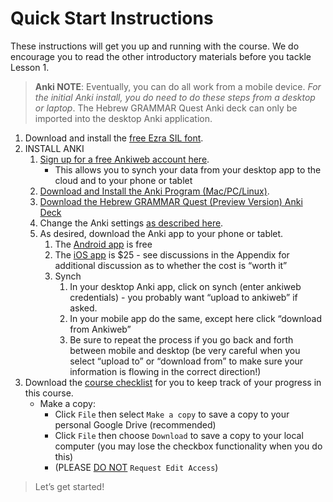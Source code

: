 # Quick Start Instructions {.unnumbered #get_started}

These instructions will get you up and running with the course.  We do encourage you to read the other introductory materials before you tackle Lesson 1.

> **Anki NOTE**: Eventually, you can do all work from a mobile device.  _For the initial Anki install, you do need to do these steps from a desktop or laptop_.  The Hebrew GRAMMAR Quest Anki deck can only be imported into the desktop Anki application. 


1. Download and install the [free Ezra SIL font](https://software.sil.org/downloads/r/ezra/EzraSIL-2.51.zip ){target="_blank"}.
1. INSTALL ANKI
    1. [Sign up for a free Ankiweb account here](https://ankiweb.net/account/register){target="_blank"}.
        * This allows you to synch your data from your desktop app to the cloud and to your phone or tablet
    1. [Download and Install the Anki Program (Mac/PC/Linux)](https://apps.ankiweb.net/){target="_blank"}.
    1. [Download the Hebrew GRAMMAR Quest (Preview Version) Anki Deck](./images/Hebrew Grammar Quest PREVIEW.apkg){target="_blank"}
    1. Change the Anki settings [as described here](#anki_settings).
    1. As desired, download the Anki app to your phone or tablet.  
        1. The [Android app](https://play.google.com/store/apps/details?id=com.ichi2.anki){target="_blank"} is free
        1. The [iOS app](https://itunes.apple.com/us/app/ankimobile-flashcards/id373493387?mt=8&ign-mpt=uo%3D4){target="_blank"} is $25 - see discussions in the Appendix for additional discussion as to whether the cost is "worth it"
        1. Synch
            1. In your desktop Anki app, click on synch (enter ankiweb credentials) - you probably want "upload to ankiweb" if asked.
            1. In your mobile app do the same, except here click "download from Ankiweb"
            1. Be sure to repeat the process if you go back and forth between mobile and desktop (be very careful when you select "upload to" or "download from" to make sure your information is flowing in the correct direction!)
1. Download the [course checklist](https://docs.google.com/spreadsheets/d/1t0C7JlygyUqgF_aQWbhq7h3s_VDn0VuvISJn5mp-LdE/edit?usp=sharing){target="_blank"} for you to keep track of your progress in this course.
    * Make a copy:
        * Click `File` then select `Make a copy` to save a copy to your personal Google Drive (recommended)
        * Click `File` then choose `Download` to save a copy to your local computer (you may lose the checkbox functionality when you do this)
        * (PLEASE <u>DO NOT</u> `Request Edit Access`)

    

> Let's get started!
